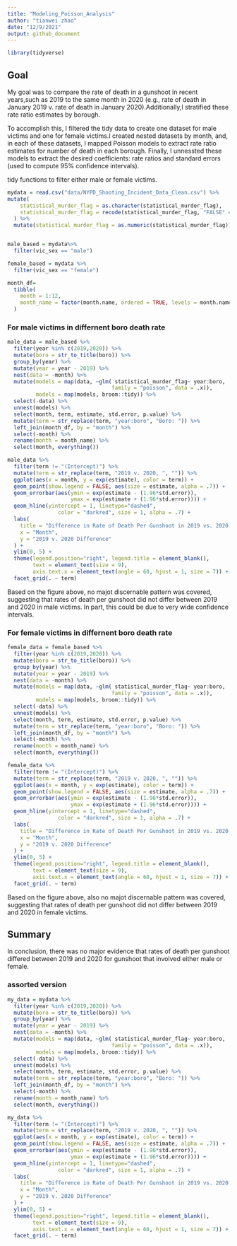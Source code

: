 ```yaml
---
title: "Modeling_Poisson_Analysis"
author: "tianwei zhao"
date: "12/9/2021"
output: github_document
---
```



```r
library(tidyverse)
```



## Goal

My goal was to compare the rate of death in a gunshoot in recent years,such as 2019 to the same month in 2020 (e.g., rate of death in January 2019 v. rate of death in January 2020).Additionally,I stratified these rate ratio estimates by borough.


To accomplish this, I filtered the tidy data to create one dataset for male victims and one for female victims.I created nested datasets by month, and, in each of these datasets, I mapped Poisson models to extract rate ratio estimates for number of death in each borough. Finally, I unnessted these models to extract the desired coefficients: rate ratios and standard errors (used to compute 95% confidence intervals).



tidy functions to filter either male or female victims.

```r
mydata = read.csv("data/NYPD_Shooting_Incident_Data_Clean.csv") %>% 
mutate(
    statistical_murder_flag = as.character(statistical_murder_flag),
    statistical_murder_flag = recode(statistical_murder_flag, "FALSE" = "1","TRUE" = "0")
  ) %>% 
  mutate(statistical_murder_flag = as.numeric(statistical_murder_flag)) 


male_based = mydata%>% 
  filter(vic_sex == "male")

female_based = mydata %>% 
  filter(vic_sex == "female")

month_df=
  tibble(
    month = 1:12,
    month_name = factor(month.name, ordered = TRUE, levels = month.name)
  )


```


### For male victims in differnent boro death rate

```r
male_data = male_based %>%
  filter(year %in% c(2019,2020)) %>%
  mutate(boro = str_to_title(boro)) %>%
  group_by(year) %>%
  mutate(year = year - 2019) %>%
  nest(data = -month) %>%
  mutate(models = map(data, ~glm( statistical_murder_flag~ year:boro,
                                 family = "poisson", data = .x)),
         models = map(models, broom::tidy)) %>% 
  select(-data) %>% 
  unnest(models) %>%
  select(month, term, estimate, std.error, p.value) %>% 
  mutate(term = str_replace(term, "year:boro", "Boro: ")) %>% 
  left_join(month_df, by = "month") %>%
  select(-month) %>%
  rename(month = month_name) %>%
  select(month, everything())


```

```r
male_data %>% 
  filter(term != "(Intercept)") %>%
  mutate(term = str_replace(term, "2019 v. 2020, ", "")) %>%
  ggplot(aes(x = month, y = exp(estimate), color = term)) + 
  geom_point(show.legend = FALSE, aes(size = estimate, alpha = .7)) +
  geom_errorbar(aes(ymin = exp(estimate - (1.96*std.error)), 
                    ymax = exp(estimate + (1.96*std.error)))) +
  geom_hline(yintercept = 1, linetype="dashed", 
                color = "darkred", size = 1, alpha = .7) +
  labs(
    title = "Difference in Rate of Death Per Gunshoot in 2019 vs. 2020 Based on Male Victims",
    x = "Month",
    y = "2019 v. 2020 Difference"
  ) +
  ylim(0, 5) +
  theme(legend.position="right", legend.title = element_blank(),
        text = element_text(size = 9),
        axis.text.x = element_text(angle = 60, hjust = 1, size = 7)) + 
  facet_grid(. ~ term)

```


Based on the figure above, no majot discernable pattern was covered, suggesting that rates of death per gunshoot did not differ between 2019 and 2020 in male victims. In part, this could be due to very wide confidence intervals.


### For female victims in differnent boro death rate

```r
female_data = female_based %>%
  filter(year %in% c(2019,2020)) %>%
  mutate(boro = str_to_title(boro)) %>%
  group_by(year) %>%
  mutate(year = year - 2019) %>%
  nest(data = -month) %>%
  mutate(models = map(data, ~glm( statistical_murder_flag~ year:boro,
                                 family = "poisson", data = .x)),
         models = map(models, broom::tidy)) %>% 
  select(-data) %>% 
  unnest(models) %>%
  select(month, term, estimate, std.error, p.value) %>% 
  mutate(term = str_replace(term, "year:boro", "Boro: ")) %>% 
  left_join(month_df, by = "month") %>%
  select(-month) %>%
  rename(month = month_name) %>%
  select(month, everything())
```


```r
female_data %>% 
  filter(term != "(Intercept)") %>%
  mutate(term = str_replace(term, "2019 v. 2020, ", "")) %>%
  ggplot(aes(x = month, y = exp(estimate), color = term)) + 
  geom_point(show.legend = FALSE, aes(size = estimate, alpha = .7)) +
  geom_errorbar(aes(ymin = exp(estimate - (1.96*std.error)), 
                    ymax = exp(estimate + (1.96*std.error)))) +
  geom_hline(yintercept = 1, linetype="dashed", 
                color = "darkred", size = 1, alpha = .7) +
  labs(
    title = "Difference in Rate of Death Per Gunshoot in 2019 vs. 2020 Based on Female Victims",
    x = "Month",
    y = "2019 v. 2020 Difference"
  ) +
  ylim(0, 5) +
  theme(legend.position="right", legend.title = element_blank(),
        text = element_text(size = 9),
        axis.text.x = element_text(angle = 60, hjust = 1, size = 7)) + 
  facet_grid(. ~ term)
```

Based on the figure above, also no majot discernable pattern was covered, suggesting that rates of death per gunshoot did not differ between 2019 and 2020 in female victims. 



## Summary
In conclusion, there was no major evidence that rates of death per gunshoot differed between 2019 and 2020 for gunshoot that involved either male or female.



### assorted version 

```r
my_data = mydata %>%
  filter(year %in% c(2019,2020)) %>%
  mutate(boro = str_to_title(boro)) %>%
  group_by(year) %>%
  mutate(year = year - 2019) %>%
  nest(data = -month) %>%
  mutate(models = map(data, ~glm( statistical_murder_flag~ year:boro,
                                 family = "poisson", data = .x)),
         models = map(models, broom::tidy)) %>% 
  select(-data) %>% 
  unnest(models) %>%
  select(month, term, estimate, std.error, p.value) %>% 
  mutate(term = str_replace(term, "year:boro", "Boro: ")) %>% 
  left_join(month_df, by = "month") %>%
  select(-month) %>%
  rename(month = month_name) %>%
  select(month, everything())
```



```r
my_data %>% 
  filter(term != "(Intercept)") %>%
  mutate(term = str_replace(term, "2019 v. 2020, ", "")) %>%
  ggplot(aes(x = month, y = exp(estimate), color = term)) + 
  geom_point(show.legend = FALSE, aes(size = estimate, alpha = .7)) +
  geom_errorbar(aes(ymin = exp(estimate - (1.96*std.error)), 
                    ymax = exp(estimate + (1.96*std.error)))) +
  geom_hline(yintercept = 1, linetype="dashed", 
                color = "darkred", size = 1, alpha = .7) +
  labs(
    title = "Difference in Rate of Death Per Gunshoot in 2019 vs. 2020 in Different Boro",
    x = "Month",
    y = "2019 v. 2020 Difference"
  ) +
  ylim(0, 5) +
  theme(legend.position="right", legend.title = element_blank(),
        text = element_text(size = 9),
        axis.text.x = element_text(angle = 60, hjust = 1, size = 7)) + 
  facet_grid(. ~ term)
```




